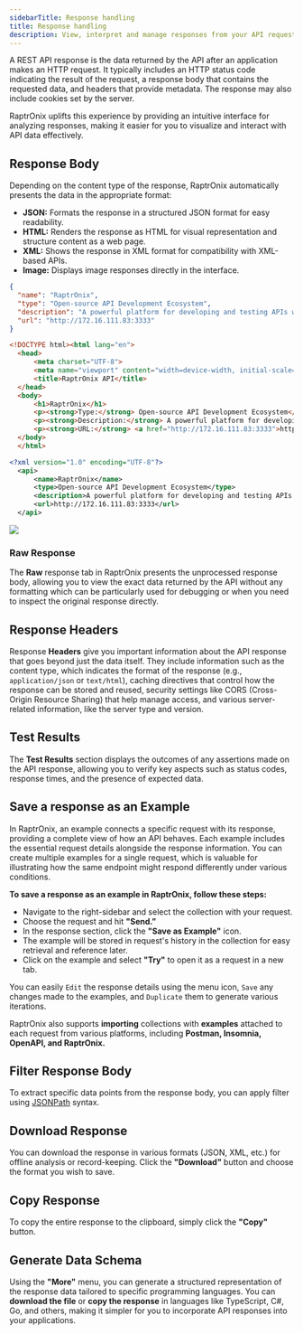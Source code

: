 ```yaml
---
sidebarTitle: Response handling
title: Response handling
description: View, interpret and manage responses from your API requests.
---
```


A REST API response is the data returned by the API after an application makes an HTTP request. It typically includes an HTTP status code indicating the result of the request, a response body that contains the requested data, and headers that provide metadata. The response may also include cookies set by the server. 

RaptrOnix uplifts this experience by providing an intuitive interface for analyzing responses, making it easier for you to visualize and interact with API data effectively.

## **Response Body**

Depending on the content type of the response, RaptrOnix automatically presents the data in the appropriate format:

- **JSON:** Formats the response in a structured JSON format for easy readability.
- **HTML:** Renders the response as HTML for visual representation and structure content as a web page.
- **XML:** Shows the response in XML format for compatibility with XML-based APIs.
- **Image:** Displays image responses directly in the interface.

<Tabs>
<Tab title="JSON">

```json 
{
  "name": "RaptrOnix",
  "type": "Open-source API Development Ecosystem",
  "description": "A powerful platform for developing and testing APIs with an intuitive interface.",
  "url": "http://172.16.111.83:3333"
}
```

</Tab>
<Tab title="HTML">

```html 
<!DOCTYPE html><html lang="en">
  <head>
      <meta charset="UTF-8">
      <meta name="viewport" content="width=device-width, initial-scale=1.0">
      <title>RaptrOnix API</title>
  </head>
  <body>
      <h1>RaptrOnix</h1>
      <p><strong>Type:</strong> Open-source API Development Ecosystem</p>
      <p><strong>Description:</strong> A powerful platform for developing and testing APIs with an intuitive interface.</p>
      <p><strong>URL:</strong> <a href="http://172.16.111.83:3333">http://172.16.111.83:3333</a></p>
  </body>
  </html>
```

</Tab>
<Tab title="XML">

```xml 
<?xml version="1.0" encoding="UTF-8"?>
  <api>
      <name>RaptrOnix</name>
      <type>Open-source API Development Ecosystem</type>
      <description>A powerful platform for developing and testing APIs with an intuitive interface.</description>
      <url>http://172.16.111.83:3333</url>
  </api>
```

</Tab>

<Tab title = "Image">
<Frame>
    <img src="/images/RaptrOnix-banner.png" /> 
</Frame>
</Tab>
</Tabs>

### Raw Response

The **Raw** response tab in RaptrOnix presents the unprocessed response body, allowing you to view the exact data returned by the API without any formatting which can be particularly used for debugging or when you need to inspect the original response directly.

## Response Headers

Response **Headers** give you important information about the API response that goes beyond just the data itself. They include information such as the content type, which indicates the format of the response (e.g., `application/json` or `text/html`), caching directives that control how the response can be stored and reused, security settings like CORS (Cross-Origin Resource Sharing) that help manage access, and various server-related information, like the server type and version. 

## Test Results

The **Test Results** section displays the outcomes of any assertions made on the API response, allowing you to verify key aspects such as status codes, response times, and the presence of expected data. 

## Save a response as an Example

In RaptrOnix, an example connects a specific request with its response, providing a complete view of how an API behaves. Each example includes the essential request details alongside the response information. You can create multiple examples for a single request, which is valuable for illustrating how the same endpoint might respond differently under various conditions. 

**To save a response as an example in RaptrOnix, follow these steps:**

- Navigate to the right-sidebar and select the collection with your request.
- Choose the request and hit **"Send.”**
- In the response section, click the **"Save as Example"** icon.
- The example will be stored in request's history in the collection for easy retrieval and reference later.
- Click on the example and select **"Try"** to open it as a request in a new tab.

You can easily `Edit` the response details using the **<Icon icon="ellipsis-vertical" iconType="solid" />** menu icon, `Save` any changes made to the examples, and `Duplicate` them to generate various iterations.

<Tip>RaptrOnix also supports **importing** collections with **examples** attached to each request from various platforms, including **Postman, Insomnia, OpenAPI, and RaptrOnix.**</Tip>

## Filter Response Body

To extract specific data points from the response body, you can apply filter using [JSONPath](https://github.com/JSONPath-Plus/JSONPath) syntax.

## **Download Response**

You can download the response in various formats (JSON, XML, etc.) for offline analysis or record-keeping. Click the **"Download"** button and choose the format you wish to save.

## **Copy Response**

To copy the entire response to the clipboard, simply click the **"Copy"** button. 

## **Generate Data Schema**

Using the **"More"** menu, you can generate a structured representation of the response data tailored to specific programming languages. You can **download the file** or **copy the response** in languages like TypeScript, C#, Go, and others, making it simpler for you to incorporate API responses into your applications.